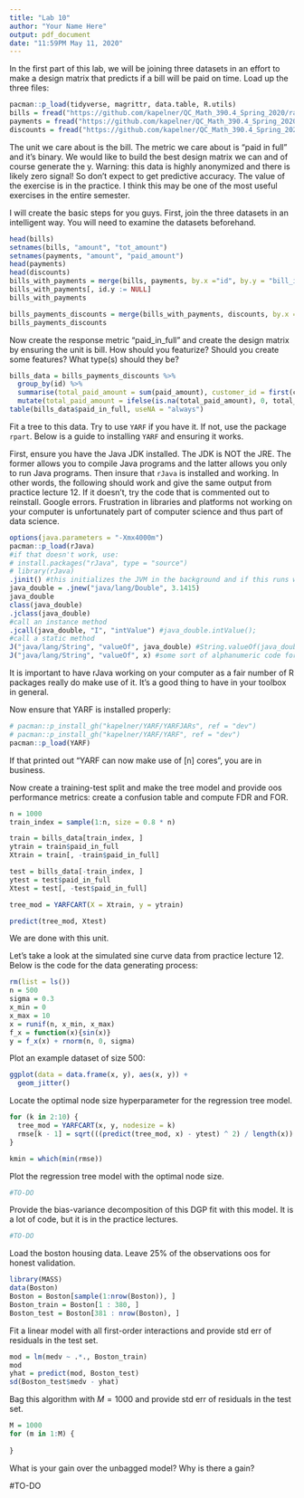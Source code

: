 ```yaml
---
title: "Lab 10"
author: "Your Name Here"
output: pdf_document
date: "11:59PM May 11, 2020"
---
```



In the first part of this lab, we will be joining three datasets in an effort to make a design matrix that predicts if a bill will be paid on time. Load up the three files:

```r
pacman::p_load(tidyverse, magrittr, data.table, R.utils)
bills = fread("https://github.com/kapelner/QC_Math_390.4_Spring_2020/raw/master/labs/bills_dataset/bills.csv.bz2")
payments = fread("https://github.com/kapelner/QC_Math_390.4_Spring_2020/raw/master/labs/bills_dataset/payments.csv.bz2")
discounts = fread("https://github.com/kapelner/QC_Math_390.4_Spring_2020/raw/master/labs/bills_dataset/discounts.csv.bz2")
```

The unit we care about is the bill. The metric we care about is "paid in full" and it's binary. We would like to build the best design matrix we can and of course generate the y. Warning: this data is highly anonymized and there is likely zero signal! So don't expect to get predictive accuracy. The value of the exercise is in the practice. I think this may be one of the most useful exercises in the entire semester.

I will create the basic steps for you guys. First, join the three datasets in an intelligent way. You will need to examine the datasets beforehand.

```r
head(bills)
setnames(bills, "amount", "tot_amount")
setnames(payments, "amount", "paid_amount")
head(payments)
head(discounts)
bills_with_payments = merge(bills, payments, by.x ="id", by.y = "bill_id", all.x = TRUE)
bills_with_payments[, id.y := NULL]
bills_with_payments

bills_payments_discounts = merge(bills_with_payments, discounts, by.x = "discount_id", by.y = "id", all.x = TRUE)
bills_payments_discounts
```

Now create the response metric "paid_in_full" and create the design matrix by ensuring the unit is bill. How should you featurize? Should you create some features? What type(s) should they be? 

```r
bills_data = bills_payments_discounts %>% 
  group_by(id) %>% 
  summarise(total_paid_amount = sum(paid_amount), customer_id = first(customer_id), discount_id = first(discount_id), total_amount = first(tot_amount)) %>%
  mutate(total_paid_amount = ifelse(is.na(total_paid_amount), 0, total_paid_amount), paid_in_full = ifelse(total_paid_amount >= total_amount, 1, 0))
table(bills_data$paid_in_full, useNA = "always") 
```

Fit a tree to this data. Try to use `YARF` if you have it. If not, use the package `rpart`. Below is a guide to installing `YARF` and ensuring it works.

First, ensure you have the Java JDK installed. The JDK is NOT the JRE. The former allows you to compile Java programs and the latter allows you only to run Java programs. Then insure that `rJava` is installed and working. In other words, the following should work and give the same output from practice lecture 12. If it doesn't, try the code that is commented out to reinstall. Google errors. Frustration in libraries and platforms not working on your computer is unfortunately part of computer science and thus part of data science.

```r
options(java.parameters = "-Xmx4000m")
pacman::p_load(rJava)
#if that doesn't work, use:
# install.packages("rJava", type = "source")
# library(rJava)
.jinit() #this initializes the JVM in the background and if this runs with no issues nor output, you probably have rJava installed and connected to the JDK properly.
java_double = .jnew("java/lang/Double", 3.1415)
java_double
class(java_double)
.jclass(java_double)
#call an instance method 
.jcall(java_double, "I", "intValue") #java_double.intValue();
#call a static method
J("java/lang/String", "valueOf", java_double) #String.valueOf(java_double);
J("java/lang/String", "valueOf", x) #some sort of alphanumeric code for the pointer address
```

It is important to have rJava working on your computer as a fair number of R packages really do make use of it. It's a good thing to have in your toolbox in general.

Now ensure that YARF is installed properly:


```r
# pacman::p_install_gh("kapelner/YARF/YARFJARs", ref = "dev")
# pacman::p_install_gh("kapelner/YARF/YARF", ref = "dev")
pacman::p_load(YARF)
```

If that printed out "YARF can now make use of [n] cores", you are in business.

Now create a training-test split and make the tree model and provide oos performance metrics: create a confusion table and compute FDR and FOR.

```r
n = 1000
train_index = sample(1:n, size = 0.8 * n)

train = bills_data[train_index, ]
ytrain = train$paid_in_full
Xtrain = train[, -train$paid_in_full]

test = bills_data[-train_index, ]
ytest = test$paid_in_full
Xtest = test[, -test$paid_in_full]

tree_mod = YARFCART(X = Xtrain, y = ytrain)

predict(tree_mod, Xtest)
```


We are done with this unit. 

Let's take a look at the simulated sine curve data from practice lecture 12. Below is the code for the data generating process:

```r
rm(list = ls())
n = 500
sigma = 0.3
x_min = 0
x_max = 10
x = runif(n, x_min, x_max)
f_x = function(x){sin(x)}
y = f_x(x) + rnorm(n, 0, sigma)
```

Plot an example dataset of size 500:

```r
ggplot(data = data.frame(x, y), aes(x, y)) +
  geom_jitter()
```

Locate the optimal node size hyperparameter for the regression tree model.

```r
for (k in 2:10) {
  tree_mod = YARFCART(x, y, nodesize = k)
  rmse[k - 1] = sqrt(((predict(tree_mod, x) - ytest) ^ 2) / length(x))
}

kmin = which(min(rmse))
```

Plot the regression tree model with the optimal node size.

```r
#TO-DO
```

Provide the bias-variance decomposition of this DGP fit with this model. It is a lot of code, but it is in the practice lectures.

```r
#TO-DO
```

Load the boston housing data. Leave 25% of the observations oos for honest validation. 

```r
library(MASS)
data(Boston)
Boston = Boston[sample(1:nrow(Boston)), ]
Boston_train = Boston[1 : 380, ]
Boston_test = Boston[381 : nrow(Boston), ]
```

Fit a linear model with all first-order interactions and provide std err of residuals in the test set.

```r
mod = lm(medv ~ .*., Boston_train)
mod
yhat = predict(mod, Boston_test)
sd(Boston_test$medv - yhat)
```

Bag this algorithm with $M = 1000$ and provide std err of residuals in the test set. 

```r
M = 1000
for (m in 1:M) {
  
}
```

What is your gain over the unbagged model? Why is there a gain?

#TO-DO












